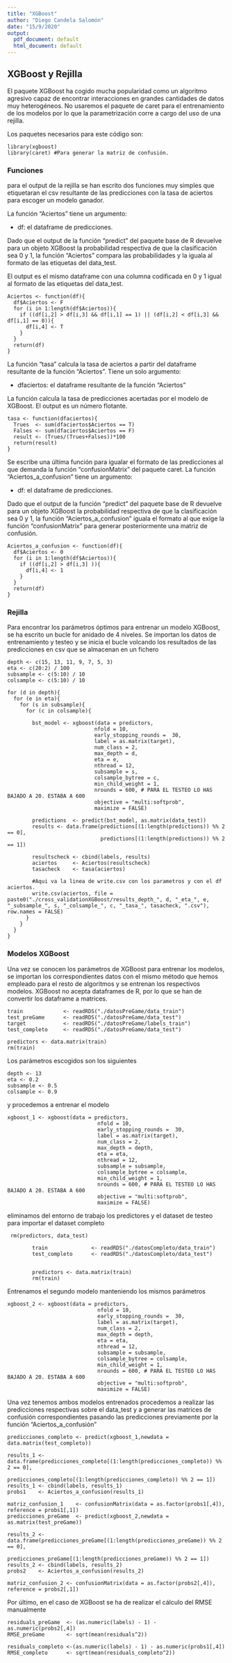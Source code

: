 ```yaml
---
title: "XGBoost"
author: "Diego Candela Salomón"
date: "15/9/2020"
output:
  pdf_document: default
  html_document: default
---
```


## XGBoost y Rejilla

El paquete XGBoost ha cogido mucha popularidad como un algoritmo agresivo capaz de encontrar interacciones en grandes cantidades de datos muy heterogéneos. No usaremos el paquete de caret para el entrenamiento de los modelos por lo que la parametrización corre a cargo del uso de una rejilla. 

Los paquetes necesarios para este código son:

```
library(xgboost)
library(caret) #Para generar la matriz de confusión.
```

### Funciones

para el output de la rejilla se han escrito dos funciones muy simples que etiquetaran el csv resultante de las predicciones con la tasa de aciertos para escoger un modelo ganador.

La función "Aciertos" tiene un argumento:

* df: el dataframe de predicciones. 

Dado que el output de la función "predict" del paquete base de R devuelve para un objeto XGBoost la probabilidad respectiva de que la clasificación sea 0 y 1, la función "Aciertos" compara las probabilidades y la iguala al formato de las etiquetas del data_test. 

El output es el mismo dataframe con una columna codificada en 0 y 1 igual al formato de las etiquetas del data_test. 

```
Aciertos <- function(df){
  df$Aciertos <- F
  for (i in 1:length(df$Aciertos)){
    if ((df[i,2] > df[i,3] && df[i,1] == 1) || (df[i,2] < df[i,3] && df[i,1] == 0)){
      df[i,4] <- T
    }
  }
  return(df)
}
```
La función "tasa" calcula la tasa de aciertos a partir del dataframe resultante de la función "Aciertos". Tiene un solo argumento:

* dfaciertos: el dataframe resultante de la función "Aciertos"

La función calcula la tasa de predicciones acertadas por el modelo de XGBoost. El output es un número flotante.

```
tasa <- function(dfaciertos){
  Trues  <- sum(dfaciertos$Aciertos == T)
  Falses <- sum(dfaciertos$Aciertos == F)
  result <- (Trues/(Trues+Falses))*100
  return(result)
}
```
Se escribe una última función para igualar el formato de las predicciones al que demanda la función "confusionMatrix" del paquete caret. La función "Aciertos_a_confusion" tiene un argumento:

* df: el dataframe de predicciones.

Dado que el output de la función "predict" del paquete base de R devuelve para un objeto XGBoost la probabilidad respectiva de que la clasificación sea 0 y 1, la función "Aciertos_a_confusion" iguala el formato al que exige la función "confusionMatrix" para generar posteriormente una matriz de confusión.

```
Aciertos_a_confusion <- function(df){
  df$Aciertos <- 0
  for (i in 1:length(df$Aciertos)){
    if ((df[i,2] > df[i,3] )){
      df[i,4] <- 1
    }
  }
  return(df)
}

```



### Rejilla

Para encontrar los parámetros óptimos para entrenar un modelo XGBoost, se ha escrito un bucle for anidado de 4 niveles. Se importan los datos de entrenamiento y testeo y se inicia el bucle volcando los resultados de las predicciones en csv que se almacenan en un fichero

```
depth <- c(15, 13, 11, 9, 7, 5, 3)
eta <- c(20:2) / 100
subsample <- c(5:10) / 10
colsample <- c(5:10) / 10

for (d in depth){
  for (e in eta){
    for (s in subsample){
      for (c in colsample){
        
        bst_model <- xgboost(data = predictors,
                            nfold = 10,
                            early_stopping_rounds =  30,
                            label = as.matrix(target),
                            num_class = 2,
                            max_depth = d,
                            eta = e,
                            nthread = 12,
                            subsample = s,
                            colsample_bytree = c,
                            min_child_weight = 1,
                            nrounds = 600, # PARA EL TESTEO LO HAS BAJADO A 20. ESTABA A 600
                            objective = "multi:softprob",
                            maximize = FALSE)
        
        predictions  <- predict(bst_model, as.matrix(data_test))
        results <- data.frame(predictions[(1:length(predictions)) %% 2 == 0],
                              predictions[(1:length(predictions)) %% 2 == 1])
        
        resultscheck <- cbind(labels, results)
        aciertos     <- Aciertos(resultscheck)
        tasacheck    <- tasa(aciertos)
        
        #Aqui va la linea de write.csv con los parametros y con el df aciertos. 
        write.csv(aciertos, file = paste0("./cross_validationXGBoost/results_depth_", d, "_eta_", e, "_subsample_", s, "_colsample_", c, "_tasa_", tasacheck, ".csv"), row.names = FALSE)
      }
    }
  }
}
```
### Modelos XGBoost

Una vez se conocen los parámetros de XGBoost para entrenar los modelos, se importan los correspondientes datos con el mismo método que hemos empleado para el resto de algoritmos y se entrenan los respectivos modelos. XGBoost no acepta dataframes de R, por lo que se han de convertir los dataframe a matrices. 

```
train             <- readRDS("./datosPreGame/data_train")
test_preGame      <- readRDS("./datosPreGame/data_test")
target            <- readRDS("./datosPreGame/labels_train")
test_completo     <- readRDS("./datosPreGame/data_test")

predictors <- data.matrix(train)
rm(train)
```
Los parámetros escogidos son los siguientes

```
depth <- 13
eta <- 0.2
subsample <- 0.5
colsample <- 0.9
```
y procedemos a entrenar el modelo

```
xgboost_1 <- xgboost(data = predictors,
                             nfold = 10,
                             early_stopping_rounds =  30,
                             label = as.matrix(target),
                             num_class = 2,
                             max_depth = depth,
                             eta = eta,
                             nthread = 12,
                             subsample = subsample,
                             colsample_bytree = colsample,
                             min_child_weight = 1,
                             nrounds = 600, # PARA EL TESTEO LO HAS BAJADO A 20. ESTABA A 600
                             objective = "multi:softprob",
                             maximize = FALSE)
```
eliminamos del entorno de trabajo los predictores y el dataset de testeo para importar el dataset completo

```
 rm(predictors, data_test)
        
        train              <- readRDS("./datosCompleto/data_train")
        test_completo      <- readRDS("./datosCompleto/data_test")
        
        
        predictors <- data.matrix(train)
        rm(train)
```
Entrenamos el segundo modelo manteniendo los mismos parámetros

```
xgboost_2 <- xgboost(data = predictors,
                             nfold = 10,
                             early_stopping_rounds =  30,
                             label = as.matrix(target),
                             num_class = 2,
                             max_depth = depth,
                             eta = eta,
                             nthread = 12,
                             subsample = subsample,
                             colsample_bytree = colsample,
                             min_child_weight = 1,
                             nrounds = 600, # PARA EL TESTEO LO HAS BAJADO A 20. ESTABA A 600
                             objective = "multi:softprob",
                             maximize = FALSE)

```
Una vez tenemos ambos modelos entrenados procedemos a realizar las predicciones respectivas sobre el data_test y a generar las matrices de confusión correspondientes pasando las predicciones previamente por la función "Aciertos_a_confusión"

```
predicciones_completo <- predict(xgboost_1,newdata = data.matrix(test_completo))

results_1 <- data.frame(predicciones_completo[(1:length(predicciones_completo)) %% 2 == 0],
                      predicciones_completo[(1:length(predicciones_completo)) %% 2 == 1])
results_1 <- cbind(labels, results_1)
probs1    <- Aciertos_a_confusion(results_1)

matriz_confusion_1    <- confusionMatrix(data = as.factor(probs1[,4]), reference = probs1[,1])
predicciones_preGame  <- predict(xgboost_2,newdata =  as.matrix(test_preGame))

results_2 <- data.frame(predicciones_preGame[(1:length(predicciones_preGame)) %% 2 == 0],
                        predicciones_preGame[(1:length(predicciones_preGame)) %% 2 == 1])
results_2 <- cbind(labels, results_2)      
probs2    <- Aciertos_a_confusion(results_2)

matriz_confusion_2 <- confusionMatrix(data = as.factor(probs2[,4]), reference = probs2[,1])

```
Por último, en el caso de XGBoost se ha de realizar el cálculo del RMSE manualmente

```
residuals_preGame  <- (as.numeric(labels) - 1) - as.numeric(probs2[,4])
RMSE_preGame       <- sqrt(mean(residuals^2)) 

residuals_completo <-(as.numeric(labels) - 1) - as.numeric(probs1[,4])
RMSE_completo      <- sqrt(mean(residuals_completo^2)) 
```